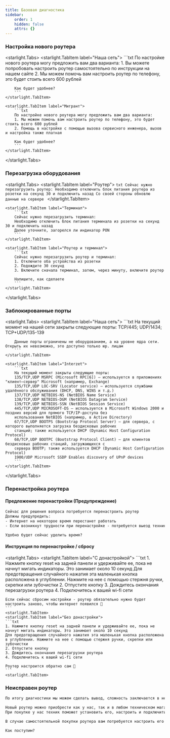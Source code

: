```yaml
---
title: Базовая диагностика
sidebar:
    order: 1
    hidden: false
    attrs: {}
---
```

### Настройка нового роутера

<starlight.Tabs>
    <starlight.TabItem label="Наша сеть">
        ```txt
        По настройке нового роутера могу предложить вам два варианта:
        1. Вы можете попробовать настроить роутер самостоятельно по инструкции на нашем сайте
        2. Мы можем помочь вам настроить роутер по телефону, это будет стоить всего 600 рублей

        Как будет удобнее?
        ```
    </starlight.TabItem>

    <starlight.TabItem label="Мигрант">
        ```txt
        По настройке нового роутера могу предложить вам два варианта:
        1. Мы можем помочь вам настроить роутер по телефону, это будет стоить всего 600 рублей
        2. Помощь в настройке с помощью вызова сервисного инженера, вызов и настройка также платная

        Как будет удобнее?
        ```
    </starlight.TabItem>
</starlight.Tabs>

### Перезагрузка оборудования

<starlight.Tabs>
    <starlight.TabItem label="Роутер">
        ```txt
        Сейчас нужно перезагрузить роутер:
        Необходимо отключить блок питания роутера из розетки на секунд 30 и подключить назад
        Со своей стороны обновлю данные на сервере
        ```
    </starlight.TabItem>

    <starlight.TabItem label="Терминал">
        ```txt
        Сейчас нужно перезагрузить терминал:
        Необходимо отключить блок питания терминала из розетки на секунд 30 и подключить назад
        Далее уточните, загорелся ли индикатор PON
        ```
    </starlight.TabItem>

    <starlight.TabItem label="Роутер и терминал">
        ```txt
        Сейчас нужно перезагрузить роутер и терминал:
        1. Отключите оба устройства из розетки
        2. Подождите 30 секунд
        3. Включите сначала терминал, затем, через минуту, включите роутер

        Напишите, как сделаете
        ```
    </starlight.TabItem>
</starlight.Tabs>

### Заблокированные порты

<starlight.Tabs>
    <starlight.TabItem label="Наша сеть">
        ```txt
        На текущий момент на нашей сети закрыты следующие порты:
        TCP/445; UDP/1434; TCP+UDP/135-139

        Данные порты ограничены не оборудованием, а на уровне ядра сети. Открыть их невозможно, это доступно только юр. лицам
        ```
    </starlight.TabItem>

    <starlight.TabItem label="Interzet">
        ```txt
        На текущий момент закрыты следующие порты:
        135/TCP,UDP MSRPC (Microsoft RPC[6]) — используется в приложениях "клиент—сервер" Microsoft (например, Exchange)
        135/TCP,UDP LOC-SRV (Locator service) — используется службами удалённого обслуживания (DHCP, DNS, WINS и т.д.)
        137/TCP,UDP NETBIOS-NS (NetBIOS Name Service)
        138/TCP,UDP NETBIOS-DGM (NetBIOS Datagram Service)
        139/TCP,UDP NETBIOS-SSN (NetBIOS Session Service)
        445/TCP,UDP MICROSOFT-DS — используется в Microsoft Windows 2000 и поздних версий для прямого TCP/IP-доступа без
        использования NetBIOS (например, в Active Directory)
        67/TCP,UDP BOOTPS (Bootstrap Protocol Server) — для сервера, с которого выполняется загрузка бездисковых рабочих
        станций; также используется DHCP (Dynamic Host Configuration Protocol)
        68/TCP,UDP BOOTPC (Bootstrap Protocol Client) — для клиентов бездисковых рабочих станций, загружающихся с
        сервера BOOTP; также используется DHCP (Dynamic Host Configuration Protocol)
        1900/UDP Microsoft SSDP Enables discovery of UPnP devices
        ```
    </starlight.TabItem>
</starlight.Tabs>

### Перенастройка роутера

#### Предложение перенастройки (Предупреждение)

```txt
Сейчас для решения вопроса потребуется перенастроить роутер
Должны предупредить:
- Интернет на некоторое время перестанет работать
- Если возникнут трудности при перенастройке - потребуется выезд техника

Удобно будет сейчас уделить время?
```

#### Инструкция по перенастройке / сбросу

<starlight.Tabs>
    <starlight.TabItem label="С донастройкой">
    ```txt
    1. Нажмите кнопку reset на задней панели и удерживайте ее, пока не начнут мигать индикаторы. Это занимает около 10 секунд
    Для предотвращения случайного нажатия эта маленькая кнопка расположена в углублении. Нажмите на нее с помощью стержня ручки, скрепки или зубочистки
    2. Отпустите кнопку
    3. Дождитесь окончания перезагрузки роутера
    4. Подключитесь к вашей wi-fi сети

    Если сейчас сбросим настройки - роутер обязательно нужно будет настроить заново, чтобы интернет появился 🙏
    ```
    <starlight.TabItem>
    <starlight.TabItem label="Без донастройки">
    ```txt
    1. Нажмите кнопку reset на задней панели и удерживайте ее, пока не начнут мигать индикаторы. Это занимает около 10 секунд
    Для предотвращения случайного нажатия эта маленькая кнопка расположена в углублении. Нажмите на нее с помощью стержня ручки, скрепки или зубочистки
    2. Отпустите кнопку
    3. Дождитесь окончания перезагрузки роутера
    4. Подключитесь к вашей wi-fi сети

    Роутер настроится обратно сам 🙏
    ```
    <starlight.TabItem>

### Неисправен роутер

```txt
По итогу диагностики мы можем сделать вывод, сложность заключается в неисправности роутера

Новый роутер можно приобрести как у нас, так и в любом техническом магазине
При покупке у нас техник поможет установить его, настроить и подключить ваши устройства к сети. Стоимость выезда техника - 650 ₽

В случае самостоятельной покупки роутера вам потребуется настроить его либо самостоятельно по нашим инструкциям, либо же можем предложить платную помощь

Как поступим?
```
